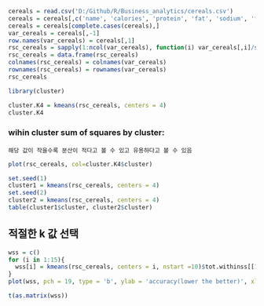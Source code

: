 ```r
cereals = read.csv('D:/Github/R/Business_analytics/cereals.csv')
cereals = cereals[,c('name', 'calories', 'protein', 'fat', 'sodium', 'fiber', 'carbo', 'sugars', 'potass', 'vitamins')]
cereals = cereals[complete.cases(cereals),]
var_cereals = cereals[,-1]
row.names(var_cereals) = cereals[,1]
rsc_cereals = sapply(1:ncol(var_cereals), function(i) var_cereals[,i]/sd(var_cereals[,i]))
rsc_cereals = data.frame(rsc_cereals)
colnames(rsc_cereals) = colnames(var_cereals)
rownames(rsc_cereals) = rownames(var_cereals)
rsc_cereals
```


```r
library(cluster)
```

```r
cluster.K4 = kmeans(rsc_cereals, centers = 4)
cluster.K4
```
### wihin cluster sum of squares by cluster:
    해당 값이 작을수록 분산이 적다고 볼 수 있고 유용하다고 볼 수 있음

```r
plot(rsc_cereals, col=cluster.K4$cluster)
```

```r
set.seed(1)
cluster1 = kmeans(rsc_cereals, centers = 4)
set.seed(2)
cluster2 = kmeans(rsc_cereals, centers = 4)
table(cluster1$cluster, cluster2$cluster)
```

## 적절한 k 값 선택
```r
wss = c()
for (i in 1:15){
  wss[i] = kmeans(rsc_cereals, centers = i, nstart =10)$tot.withinss[[1]]
}
plot(wss, pch = 19, type = 'b', ylab = 'accuracy(lower the better)', xlab = 'number of k', main = 'K vs accuracy')
```
```r
t(as.matrix(wss))
```


